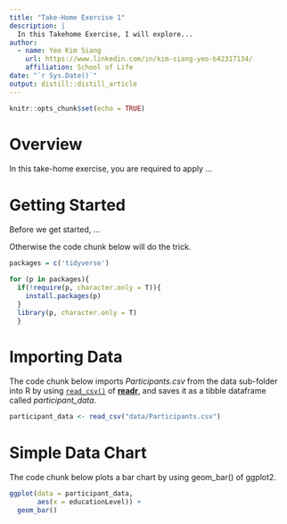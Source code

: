 ```yaml
---
title: "Take-Home Exercise 1"
description: |
  In this Takehome Exercise, I will explore...
author:
  - name: Yeo Kim Siang
    url: https://www.linkedin.com/in/kim-siang-yeo-b42317134/
    affiliation: School of Life
date: "`r Sys.Date()`"
output: distill::distill_article
---
```


```r
knitr::opts_chunk$set(echo = TRUE)
```

# Overview

In this take-home exercise, you are required to apply ... 

# Getting Started 

Before we get started, ...

Otherwise the code chunk below will do the trick. 

```r
packages = c('tidyverse')

for (p in packages){ 
  if(!require(p, character.only = T)){
    install.packages(p)
  }
  library(p, character.only = T)
  }
```

# Importing Data 

The code chunk below imports *Participants.csv* from the data sub-folder into R by using [`read_csv()`](https://www.rdocumentation.org/packages/readr/versions/1.3.1) of [**readr**](https://www.rdocumentation.org/packages/readr/versions/1.3.1), and saves it as a tibble dataframe called *participant_data*. 

```r
participant_data <- read_csv("data/Participants.csv")
```

# Simple Data Chart

The code chunk below plots a bar chart by using geom_bar() of ggplot2. 

```r
ggplot(data = participant_data, 
       aes(x = educationLevel)) + 
  geom_bar()
```





